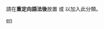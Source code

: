 {{Redirect category|from=英語事物原名|template=非中文重定向|parameters=en}}

請在'''重定向語法後'''放置 {{tl|非中文重定向|en}} 或 {{tl|英語重定向}} 以加入此分類。

[[Category:非中文重定向|en]]